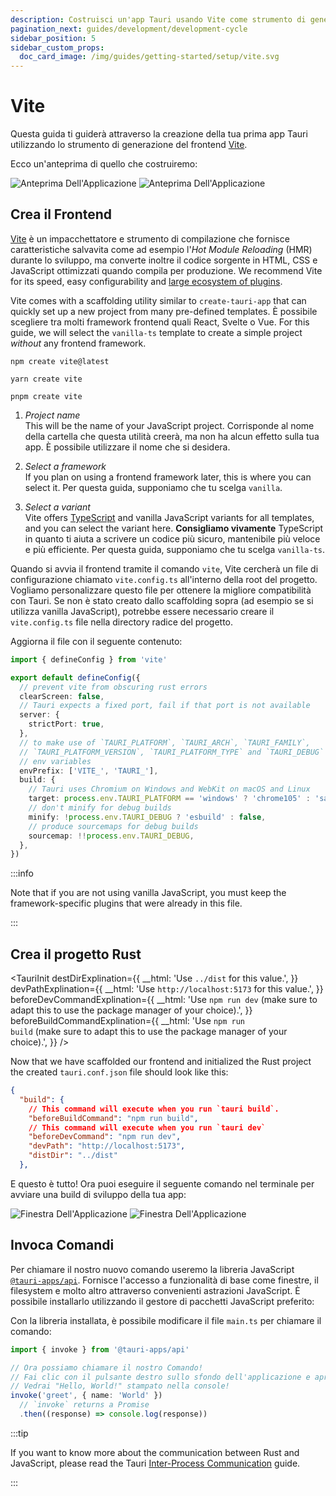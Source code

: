 ```yaml
---
description: Costruisci un'app Tauri usando Vite come strumento di generazione del frontend
pagination_next: guides/development/development-cycle
sidebar_position: 5
sidebar_custom_props:
  doc_card_image: /img/guides/getting-started/setup/vite.svg
---
```



# Vite

Questa guida ti guiderà attraverso la creazione della tua prima app Tauri utilizzando lo strumento di generazione del frontend [Vite][].

<Intro />
<CreateTauriAppGuide />

Ecco un'anteprima di quello che costruiremo:

![Anteprima Dell'Applicazione](/img/guides/getting-started/setup/vite/vite-light.png#gh-light-mode-only) ![Anteprima Dell'Applicazione](/img/guides/getting-started/setup/vite/vite-dark.png#gh-dark-mode-only)

## Crea il Frontend

[Vite][] è un impacchettatore e strumento di compilazione che fornisce caratteristiche salvavita come ad esempio l'_Hot Module Reloading_ (HMR) durante lo sviluppo, ma converte inoltre il codice sorgente in HTML, CSS e JavaScript ottimizzati quando compila per produzione. We recommend Vite for its speed, easy configurability and [large ecosystem of plugins][awesome-vite].

Vite comes with a scaffolding utility similar to `create-tauri-app` that can quickly set up a new project from many pre-defined templates. È possibile scegliere tra molti framework frontend quali React, Svelte o Vue. For this guide, we will select the `vanilla-ts` template to create a simple project _without_ any frontend framework.

<Tabs groupId="package-manager">
  <TabItem value="npm">

```shell
npm create vite@latest
```

  </TabItem>

  <TabItem value="Yarn">

```shell
yarn create vite
```

  </TabItem>

  <TabItem value="pnpm">

```shell
pnpm create vite
```

  </TabItem>
</Tabs>

1. _Project name_  
   This will be the name of your JavaScript project. Corrisponde al nome della cartella che questa utilità creerà, ma non ha alcun effetto sulla tua app. È possibile utilizzare il nome che si desidera.

2. _Select a framework_  
   If you plan on using a frontend framework later, this is where you can select it. Per questa guida, supponiamo che tu scelga `vanilla`.

3. _Select a variant_  
   Vite offers [TypeScript][] and vanilla JavaScript variants for all templates, and you can select the variant here. **Consigliamo vivamente** TypeScript in quanto ti aiuta a scrivere un codice più sicuro, mantenibile più veloce e più efficiente. Per questa guida, supponiamo che tu scelga `vanilla-ts`.

Quando si avvia il frontend tramite il comando `vite`, Vite cercherà un file di configurazione chiamato `vite.config.ts` all'interno della root del progetto. Vogliamo personalizzare questo file per ottenere la migliore compatibilità con Tauri. Se non è stato creato dallo scaffolding sopra (ad esempio se si utilizza vanilla JavaScript), potrebbe essere necessario creare il `vite.config.ts` file nella directory radice del progetto.

Aggiorna il file con il seguente contenuto:

```typescript title=vite.config.ts
import { defineConfig } from 'vite'

export default defineConfig({
  // prevent vite from obscuring rust errors
  clearScreen: false,
  // Tauri expects a fixed port, fail if that port is not available
  server: {
    strictPort: true,
  },
  // to make use of `TAURI_PLATFORM`, `TAURI_ARCH`, `TAURI_FAMILY`,
  // `TAURI_PLATFORM_VERSION`, `TAURI_PLATFORM_TYPE` and `TAURI_DEBUG`
  // env variables
  envPrefix: ['VITE_', 'TAURI_'],
  build: {
    // Tauri uses Chromium on Windows and WebKit on macOS and Linux
    target: process.env.TAURI_PLATFORM == 'windows' ? 'chrome105' : 'safari13',
    // don't minify for debug builds
    minify: !process.env.TAURI_DEBUG ? 'esbuild' : false,
    // produce sourcemaps for debug builds
    sourcemap: !!process.env.TAURI_DEBUG,
  },
})
```

:::info

Note that if you are not using vanilla JavaScript, you must keep the framework-specific plugins that were already in this file.

:::

## Crea il progetto Rust

<TauriInit destDirExplination={{ __html: 'Use <code>../dist</code> for this value.', }} devPathExplination={{ __html: 'Use <code>http://localhost:5173</code> for this value.', }} beforeDevCommandExplination={{ __html: 'Use <code>npm run dev</code> (make sure to adapt this to use the package manager of your choice).', }} beforeBuildCommandExplination={{ __html: 'Use <code>npm run build</code> (make sure to adapt this to use the package manager of your choice).', }} />

Now that we have scaffolded our frontend and initialized the Rust project the created `tauri.conf.json` file should look like this:

```json title=src-tauri/tauri.conf.json
{
  "build": {
    // This command will execute when you run `tauri build`.
    "beforeBuildCommand": "npm run build",
    // This command will execute when you run `tauri dev`
    "beforeDevCommand": "npm run dev",
    "devPath": "http://localhost:5173",
    "distDir": "../dist"
  },
```

E questo è tutto! Ora puoi eseguire il seguente comando nel terminale per avviare una build di sviluppo della tua app:

<Command name="dev" />

![Finestra Dell'Applicazione](/img/guides/getting-started/setup/vite/vite-dev-light.png#gh-light-mode-only) ![Finestra Dell'Applicazione](/img/guides/getting-started/setup/vite/vite-dev-dark.png#gh-dark-mode-only)

## Invoca Comandi

<Commands />

Per chiamare il nostro nuovo comando useremo la libreria JavaScript [`@tauri-apps/api`][]. Fornisce l'accesso a funzionalità di base come finestre, il filesystem e molto altro attraverso convenienti astrazioni JavaScript. È possibile installarlo utilizzando il gestore di pacchetti JavaScript preferito:

<InstallTauriApi />

Con la libreria installata, è possibile modificare il file `main.ts` per chiamare il comando:

```typescript title=src/main.ts
import { invoke } from '@tauri-apps/api'

// Ora possiamo chiamare il nostro Comando!
// Fai clic con il pulsante destro sullo sfondo dell'applicazione e aprire gli strumenti da sviluppatore.
// Vedrai "Hello, World!" stampato nella console!
invoke('greet', { name: 'World' })
  // `invoke` returns a Promise
  .then((response) => console.log(response))
```

:::tip

If you want to know more about the communication between Rust and JavaScript, please read the Tauri [Inter-Process Communication][inter-process-communication] guide.

:::

[Vite]: https://vitejs.dev
[TypeScript]: https://www.typescriptlang.org
[awesome-vite]: https://github.com/vitejs/awesome-vite#plugins
[`@tauri-apps/api`]: ../../../api/js/
[inter-process-communication]: ../../../references/architecture/inter-process-communication/readme.md
